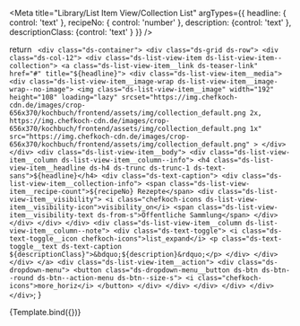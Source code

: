 
<Meta title="Library/List Item View/Collection List"
  argTypes={{
    headline: { control: 'text' },
    recipeNo: { control: 'number' },
    description: {control: 'text' },
    descriptionClass: {control: 'text' }
  }}
/>

  return `
    <div class="ds-container">
      <div class="ds-grid ds-row">
        <div class="ds-col-12">
          <div class="ds-list-view-item ds-list-view-item--collection">
            <a class="ds-list-view-item__link ds-teaser-link" href="#" title="${headline}">
              <div class="ds-list-view-item__media">
                <div class="ds-list-view-item__image-wrap ds-list-view-item__image-wrap--no-image">
                <img class="ds-list-view-item__image"
                  width="192" height="108"
                  loading="lazy"
                  srcset="https://img.chefkoch-cdn.de/images/crop-656x370/kochbuch/frontend/assets/img/collection_default.png 2x,
                  https://img.chefkoch-cdn.de/images/crop-656x370/kochbuch/frontend/assets/img/collection_default.png 1x" 
                  src="https://img.chefkoch-cdn.de/images/crop-656x370/kochbuch/frontend/assets/img/collection_default.png"
                  >
                </div>
              </div>
              <div class="ds-list-view-item__body">
                <div class="ds-list-view-item__column ds-list-view-item__column--info">
                  <h4 class="ds-list-view-item__headline ds-h4 ds-trunc ds-trunc-1 ds-text-sans">${headline}</h4>
                  <div class="ds-text-caption">
                    <div class="ds-list-view-item__collection-info">
                      <span class="ds-list-view-item__recipe-count">${recipeNo} Rezepte</span>
                      <div class="ds-list-view-item__visibility">
                        <i class="chefkoch-icons ds-list-view-item__visibility-icon">visibility_on</i>
                        <span class="ds-list-view-item__visibility-text ds-from-s">Öffentliche Sammlung</span>
                      </div>
                    </div>
                  </div>
                </div>
                <div class="ds-list-view-item__column ds-list-view-item__column--note">
                  <div class="ds-text-toggle">
                    <i class="ds-text-toggle__icon chefkoch-icons">list_expand</i>
                    <p class="ds-text-toggle__text ds-text-caption ${descriptionClass}">&bdquo;${description}&rdquo;</p>
                  </div>
                </div>
              </div>
            </a>
            <div class="ds-list-view-item__action">
              <div class="ds-dropdown-menu">
                <button class="ds-dropdown-menu__button ds-btn ds-btn--round ds-btn--action-menu ds-btn--size-s">
                  <i class="chefkoch-icons">more_horiz</i>
                </button>
              </div>
            </div>
          </div>
        </div>
      </div>
    </div>`;
}

<Canvas>
  <Story name="Collection List Item" args={{
    headline: 'Hauptsammlung',
    recipeNo: 10000,
    description: 'Das ist eine Hauptsammlung mit einem mehrzeiligen Text, der die Sammlung beschreibt. Wofür sie da ist, was drin ist, etc.',
    descriptionClass: 'ds-trunc ds-trunc-3'
  }}>
    {Template.bind({})}
  </Story>
</Canvas>
